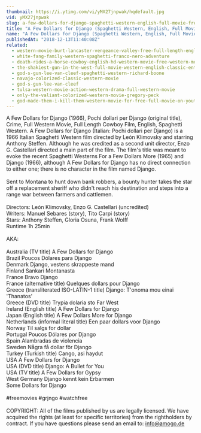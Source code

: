 ```yaml
---
thumbnail: https://i.ytimg.com/vi/yMX27jnpwak/hqdefault.jpg
vid: yMX27jnpwak
slug: a-few-dollars-for-django-spaghetti-western-english-full-movie-free-full-youtube-movies
title: "A Few Dollars for Django (Spaghetti Western, English, Full Movie) free full youtube movies"
name: "A Few Dollars for Django (Spaghetti Western, English, Full Movie) free full youtube movies"
publishedAt: "2018-12-13T11:40:08Z"
related:
  - western-movie-burt-lancaster-vengeance-valley-free-full-length-english-classic-cowboy-film
  - white-fang-family-western-spaghetti-franco-nero-adventure
  - death-rides-a-horse-cowboy-english-hd-western-movie-free-western-movies
  - the-shakiest-gun-in-the-west-full-movie-western-english-classic-entire-film-full-free-movies
  - god-s-gun-lee-van-cleef-spaghetti-western-richard-boone
  - navajo-colorized-classic-western-movie
  - god-s-gun-lee-van-cleef
  - tulsa-western-movie-action-western-drama-full-western-movie
  - only-the-valiant-colorized-western-movie-gregory-peck
  - god-made-them-i-kill-them-western-movie-for-free-full-movie-on-youtube-cowboy-film
---
```


A Few Dollars for Django (1966), Pochi dollari per Django (original title), Crime, Full Western Movie, Full Length Cowboy Film, English, Spaghetti Western. A Few Dollars for Django (Italian: Pochi dollari per Django) is a 1966 Italian Spaghetti Western film directed by León Klimovsky and starring Anthony Steffen. Although he was credited as a second unit director, Enzo G. Castellari directed a main part of the film. The film's title was meant to evoke the recent Spaghetti Westerns For a Few Dollars More (1965) and Django (1966), although A Few Dollars for Django has no direct connection to either one; there is no character in the film named Django.<br />
<br />
Sent to Montana to hunt down bank robbers, a bounty hunter takes the star off a replacement sheriff who didn't reach his destination and steps into a range war between farmers and cattlemen.<br />
<br />
Directors: León Klimovsky, Enzo G. Castellari (uncredited)<br />
Writers: Manuel Sebares (story), Tito Carpi (story)<br />
Stars: Anthony Steffen, Gloria Osuna, Frank Wolff<br />
Runtime 1h 25min<br />
<br />
AKA:<br />
<br />
Australia (TV title) A Few Dollars for Django<br />
Brazil Poucos Dólares para Django<br />
Denmark Django, vestens skrappeste mand<br />
Finland Sankari Montanasta<br />
France Bravo Django<br />
France (alternative title) Quelques dollars pour Django<br />
Greece (transliterated ISO-LATIN-1 title) Django: T'onoma mou einai 'Thanatos'<br />
Greece (DVD title) Trypia dolaria sto Far West<br />
Ireland (English title) A Few Dollars for Django<br />
Japan (English title) A Few Dollars More for Django<br />
Netherlands (informal literal title) Een paar dollars voor Django<br />
Norway Til salgs for dollar<br />
Portugal Poucos Dólares por Django<br />
Spain Alambradas de violencia<br />
Sweden Några få dollar för Django<br />
Turkey (Turkish title) Cango, asi haydut<br />
USA A Few Dollars for Django<br />
USA (DVD title) Django: A Bullet for You<br />
USA (TV title) A Few Dollars for Gypsy<br />
West Germany Django kennt kein Erbarmen<br />
Some Dollars for Django<br />
<br />
#freemovies #grjngo #watchfree<br />
<br />
COPYRIGHT: All of the films published by us are legally licensed. We have acquired the rights (at least for specific territories) from the rightholders by contract. If you have questions please send an email to: info@amogo.de